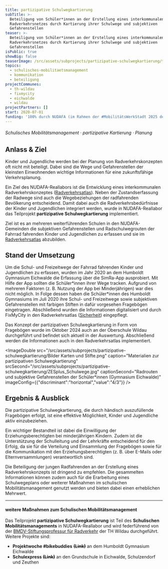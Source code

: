 ```yaml
---
title: partizipative Schulwegkartierung
subTitle: >-
  Beteiligung von Schüler*innen an der Erstellung eines interkommunalen
  Radverkehrsnetzes durch Kartierung ihrer Schulwege und subjektiven
  Gefahrenstellen
teaser: >-
  Beteiligung von Schüler*innen an der Erstellung eines interkommunalen
  Radverkehrsnetzes durch Kartierung ihrer Schulwege und subjektiven
  Gefahrenstellen
isPublic: true
showBig: false
teaserImage: /src/assets/subprojects/partizipative-schulwegkartierung/teaserImage.png
topics:
  - schulisches-mobilitaetsmanagement
  - kommunikation
  - beteiligung
projectCommunes:
  - th-wildau
  - fixmycity
  - eichwalde
  - wildau
projectPartners: []
start: 2020-07-01
funding: '100% durch NUDAFA (im Rahmen der #MobilitätsWerkStadt 2025 des BMBF)'
---
```

###### Schulisches Mobilitätsmanagement · partizipative Kartierung · Planung

## Anlass & Ziel

Kinder und Jugendliche werden bei der Planung von Radverkehrskonzepten oft nicht mit beteiligt. Dabei sind die Wege und Gefahrenstellen der kleinsten Einwohnenden wichtige Informationen für eine zukunftsfähige Verkehrsplanung.&#x20;

Ein Ziel des NUDAFA-Reallabors ist die Entwicklung eines interkommunalen Radverkehrskonzeptes ([Radverkehrsatlas](https://www.nudafa.de/radnetz/einleitung?map=11%2F52.345%2F13.61)). Neben der Zustandserfassung der Radwege sind auch die Wegebeziehungen der radfahrenden Bevölkerung entscheidend. Damit dabei auch die Radverkehrsbedürfnisse der Kinder und Jugendlichen integriert werden, wurde in NUDAFA-Reallabor das Teilprojekt **partizipative Schulwegkartierung** implementiert.&#x20;

Ziel ist es an mehreren weiterführenden Schulen in den NUDAFA-Gemeinden die subjektiven Gefahrenstellen und Radschulwegrouten der Fahrrad fahrenden Kinder und Jugendlichen zu erfassen und sie im [Radverkehrsatlas](https://www.nudafa.de/radnetz/sicherheit?map=11%2F52.345%2F13.61) abzubilden.&#x20;

## Stand der Umsetzung

Um die Schul- und Freizeitwege der Fahrrad fahrenden Kinder und Jugendlichen zu erfassen, wurden im Jahr 2020 an dem Humboldt Gymnasium Eichwalde die Erfassung über die SimRa-App ausprobiert. Mit Hilfe der App sollten die Schüler\*innen ihrer Wege tracken. Aufgrund von mehreren Faktoren (z. B. Nutzung der App bei Minderjährigen) war dies nicht möglich. In Folge dessen haben die Schüler\*innen des Humboldt Gymnasiums im Juli 2020 ihre Schul- und Freizeitwege sowie subjektiven Gefahrenstellen mit farbigen Stiften in dafür vorgesehen Fragebögen eingetragen. Abschließend wurden die Informationen digitalisiert und durch FixMyCity in den Radverkehrsatlas ([Sicherheit](https://www.nudafa.de/radnetz/sicherheit?map=11%2F52.345%2F13.61)) eingepflegt.&#x20;

Das Konzept der partizipativen Schulwegkartierung in Form von Fragebögen wurde im Oktober 2024 auch an der Oberschule Wildau durchgeführt und befindet sich aktuell in der Auswertung. Abschließend werden die Informationen auch in den Radverkehrsatlas implementiert.&#x20;

<ImageDouble src="/src/assets/subprojects/partizipative-schulwegkartierung/Bilder Karten und Stifte.png" caption="Materialien zur partizipativen Schulwegkartierung" srcSecond="/src/assets/subprojects/partizipative-schulwegkartierung/ZESplus_Schulwege.jpg" captionSecond="Radrouten und subjektive Gefahrenstellen der Schüler*innen (Gymnasium Eichwalde)" imageConfig={{"discriminant":"horizontal","value":"4/3"}} />

## Ergebnis & Ausblick

Die partizipative Schulwegkartierung, die durch händisch auszufüllende Fragebögen erfolgt, ist eine effektive Möglichkeit, Kinder und Jugendliche aktiv einzubeziehen.

Ein wichtiger Bestandteil ist dabei die Einwilligung der Erziehungsberechtigten bei minderjährigen Kindern. Zudem ist die Unterstützung der Schulleitung und der Lehrkräfte entscheidend für den Erfolg, da sie für die Verteilung und Einsammlung der Fragebögen sowie für die Kommunikation mit den Erziehungsberechtigten (z. B. über E-Mails oder Elternversammlungen) verantwortlich sind.

Die Beteiligung der jungen Radfahrenden an der Erstellung eines Radverkehrskonzepts ist dringend zu empfehlen. Die gesammelten Informationen können zudem auch für die Erarbeitung eines Schulwegeplans oder weiterer Maßnahmen im schulischen Mobilitätsmanagement genutzt werden und bieten dabei einen erheblichen Mehrwert.

---

#### weitere Maßnahmen zum Schulischen Mobilitätsmanagement&#x20;

Das Teilprojekt **partizipative Schulwegkartierung** ist Teil des **Schulischen Mobilitätsmanagements** in NUDAFA-Reallabor und wird federführend von der [BMDV-Stiftungsprofessur für Radverkehr](https://www.th-wildau.de/index.php?id=28606) der TH Wildau durchgeführt. Weitere Projekte sind:

* **Projektwoche #bikebuddies** **~~(Link)~~** an dem Humboldt Gymnasium Eichwalde
* **Schulexpress ~~(Link)~~** an den Grundschule in Eichwalde, Schulzendorf und Zeuthen&#x20;

